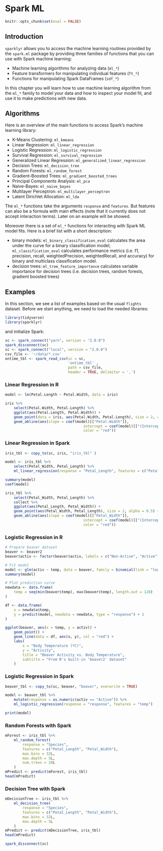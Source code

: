 # Spark ML

```r
knitr::opts_chunk$set(eval = FALSE)
```

## Introduction

`sparklyr` allows you to access the machine learning routines provided by the `spark.ml` package by providing three families of functions that you can use with Spark machine learning:

* Machine learning algorithms for analyzing data (`ml_*`)
* Feature transformers for manipulating individual features (`ft_*`)
* Functions for manipulating Spark DataFrames (`sdf_*`)

In this chapter you will learn how to use machine learning algorithm from the `ml_*` family to model your data and how to inspect your model fit, and use it to make predictions with new data.

## Algorithms

Here is an overview of the main functions to access Spark's machine learning library:

* K-Means Clustering: `ml_kmeans`	
*	Linear Regression: `ml_linear_regression`
* Logistic Regression: `ml_logistic_regression`
* Survival Regression: `ml_survival_regression`
*	Generalized Linear Regression: `ml_generalized_linear_regression`
*	Decision Trees: `ml_decision_tree`
* Random Forests: `ml_random_forest`
* Gradient-Boosted Trees: `ml_gradient_boosted_trees`
*	Principal Components Analysis: `ml_pca`
*	Naive-Bayes: `ml_naive_bayes`
* Multilayer Perceptron: `ml_multilayer_perceptron`
*	Latent Dirichlet Allocation: `ml_lda`

The `ml_*` functions take the arguments `response` and `features`. But features can also be a formula with main effects (note that it currently does not accept interaction terms). Later on an example will be showed. 

Moreover there is a set of `ml_*` functions for interacting with Spark ML model fits. Here is a brief list with a short description:

* binary models: `ml_binary_classification_eval` calculates the area under the curve for a binary classification model; `ml_classification_eval` calculates performance metrics (i.e. f1, precision, recall, weightedPrecision, weightedRecall, and accuracy) for binary and multiclass classification model.
* decision trees: `ml_tree_feature_importance` calculates variable importance for decision trees (i.e. decision trees, random forests, gradient boosted trees)


## Examples

In this section, we see a list of examples based on the usual `flights` dataset. Before we start anything, we need to load the needed libraries: 

```r
library(tidyverse)
library(sparklyr)
```


and initialize Spark:

```r
sc <- spark_connect("yarn", version = "2.0.0")
spark_disconnect(sc)
sc <- spark_connect("local", version = "2.0.0")
csv_file <- '~/data/*.csv'
ontime_tbl <- spark_read_csv(sc = sc, 
                             'ontime_tbl' , 
                             path = csv_file,
                             header = TRUE, delimiter = ',')

```


### Linear Regression in R

```r
model <- lm(Petal.Length ~ Petal.Width, data = iris)

iris %>%
	select(Petal.Width, Petal.Length) %>%
	ggplot(aes(Petal.Length, Petal.Width)) +
	geom_point(data = iris, aes(Petal.Width, Petal.Length), size = 2, alpha = 0.5) +
	geom_abline(aes(slope = coef(model)[["Petal.Width"]],
									intercept = coef(model)[["(Intercept)"]],
									color = "red"))
```

### Linear Regression in Spark

```r
iris_tbl <- copy_to(sc, iris, "iris_tbl" )

model <- iris_tbl %>%
	select(Petal_Width, Petal_Length) %>%
	ml_linear_regression(response = "Petal_Length", features = c("Petal_Width"))

summary(model)
coef(model)

iris_tbl %>%
	select(Petal_Width, Petal_Length) %>%
	collect %>%
	ggplot(aes(Petal_Length, Petal_Width)) +
	geom_point(aes(Petal_Width, Petal_Length), size = 2, alpha = 0.5) +
	geom_abline(aes(slope = coef(model)[["Petal_Width"]],
									intercept = coef(model)[["(Intercept)"]],
									color = "red"))
```

### Logistic Regression in R

```r
# Prepare beaver dataset
beaver <- beaver2
beaver$activ <- factor(beaver$activ, labels = c("Non-Active", "Active"))

# Fit model
model <- glm(activ ~ temp, data = beaver, family = binomial(link = "logit"))
summary(model)

# Plot prediction curve
newdata <- data.frame(
	temp = seq(min(beaver$temp), max(beaver$temp), length.out = 128)
)

df <- data.frame(
	x = newdata$temp,
	y = predict(model, newdata = newdata, type = "response") + 1
)

ggplot(beaver, aes(x = temp, y = activ)) +
	geom_point() +
	geom_line(data = df, aes(x, y), col = "red") +
	labs(
		x = "Body Temperature (ºC)",
		y = "Activity",
		title = "Beaver Activity vs. Body Temperature",
		subtitle = "From R's built-in 'beaver2' dataset"
	)

```

### Logistic Regression in Spark

```r
beaver_tbl <- copy_to(sc, beaver, "beaver", overwrite = TRUE)

model <- beaver_tbl %>%
	mutate(response = as.numeric(activ == "Active")) %>%
	ml_logistic_regression(response = "response", features = "temp")

print(model)
```


### Random Forests with Spark

```r
mForest <- iris_tbl %>%
	ml_random_forest(
		response = "Species",
		features = c("Petal_Length", "Petal_Width"),
		max.bins = 32L,
		max.depth = 5L,
		num.trees = 20L
	)
mPredict <- predict(mForest, iris_tbl)
head(mPredict)
```


### Decision Tree with Spark

```r
mDecisionTree <- iris_tbl %>%
	ml_decision_tree(
		response = "Species",
		features = c("Petal_Length", "Petal_Width"),
		max.bins = 32L,
		max.depth = 5L
	)
mPredict <- predict(mDecisionTree, iris_tbl)
head(mPredict)
```


```r
spark_disconnect(sc)
```
